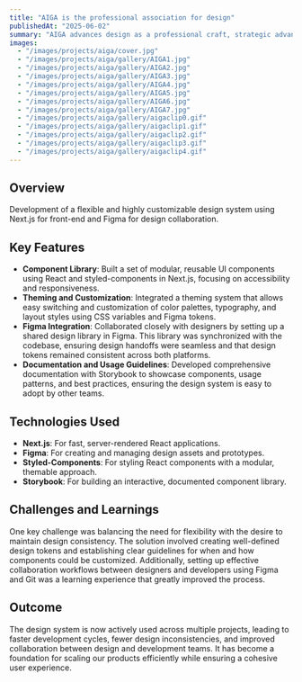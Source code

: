 ---
title: "AIGA is the professional association for design"
publishedAt: "2025-06-02"
summary: "AIGA advances design as a professional craft, strategic advantage and vital cultural force."
images:
  - "/images/projects/aiga/cover.jpg"
  - "/images/projects/aiga/gallery/AIGA1.jpg"
  - "/images/projects/aiga/gallery/AIGA2.jpg"
  - "/images/projects/aiga/gallery/AIGA3.jpg"
  - "/images/projects/aiga/gallery/AIGA4.jpg"
  - "/images/projects/aiga/gallery/AIGA5.jpg"
  - "/images/projects/aiga/gallery/AIGA6.jpg"
  - "/images/projects/aiga/gallery/AIGA7.jpg"
  - "/images/projects/aiga/gallery/aigaclip0.gif"
  - "/images/projects/aiga/gallery/aigaclip1.gif"
  - "/images/projects/aiga/gallery/aigaclip2.gif"
  - "/images/projects/aiga/gallery/aigaclip3.gif"
  - "/images/projects/aiga/gallery/aigaclip4.gif"
---

## Overview

Development of a flexible and highly customizable design system using Next.js for front-end and Figma for design collaboration.

## Key Features

- **Component Library**: Built a set of modular, reusable UI components using React and styled-components in Next.js, focusing on accessibility and responsiveness.
- **Theming and Customization**: Integrated a theming system that allows easy switching and customization of color palettes, typography, and layout styles using CSS variables and Figma tokens.
- **Figma Integration**: Collaborated closely with designers by setting up a shared design library in Figma. This library was synchronized with the codebase, ensuring design handoffs were seamless and that design tokens remained consistent across both platforms.
- **Documentation and Usage Guidelines**: Developed comprehensive documentation with Storybook to showcase components, usage patterns, and best practices, ensuring the design system is easy to adopt by other teams.

## Technologies Used

- **Next.js**: For fast, server-rendered React applications.
- **Figma**: For creating and managing design assets and prototypes.
- **Styled-Components**: For styling React components with a modular, themable approach.
- **Storybook**: For building an interactive, documented component library.

## Challenges and Learnings

One key challenge was balancing the need for flexibility with the desire to maintain design consistency. The solution involved creating well-defined design tokens and establishing clear guidelines for when and how components could be customized. Additionally, setting up effective collaboration workflows between designers and developers using Figma and Git was a learning experience that greatly improved the process.

## Outcome

The design system is now actively used across multiple projects, leading to faster development cycles, fewer design inconsistencies, and improved collaboration between design and development teams. It has become a foundation for scaling our products efficiently while ensuring a cohesive user experience.